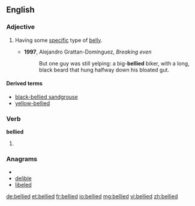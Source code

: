 ==English==

===Adjective===
{{en-adj|-}}

# {{context|in combination}} Having some [[specific]] type of [[belly]].
#* '''1997''', Alejandro Grattan-Domínguez, ''Breaking even‎''
#*: But one guy was still yelping: a big-'''bellied''' biker, with a long, black beard that hung halfway down his bloated gut.

====Derived terms====
* [[black-bellied sandgrouse]]
* [[yellow-bellied]]

===Verb===
'''bellied'''

# {{past of|[[belly]]}}

===Anagrams===
* {{alphagram|bdeeill}}
* [[delible#English|delible]]
* [[libeled#English|libeled]]

[[de:bellied]]
[[et:bellied]]
[[fr:bellied]]
[[io:bellied]]
[[mg:bellied]]
[[vi:bellied]]
[[zh:bellied]]